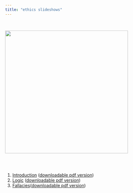 ```yaml
---
title: "ethics slideshows"
---
```


<br>

![](img/001.jpg){class="photo" width=400px}


<br><br>

1. [Introduction](01-introduction.html) ([downloadable pdf version](./01-introduction.pdf))
2. [Logic](02-logic.html) ([downloadable pdf version](./02-logic.pdf))
3. [Fallacies](03-fallacies.html)([downloadable pdf version](./03-falllacies.pdf))
